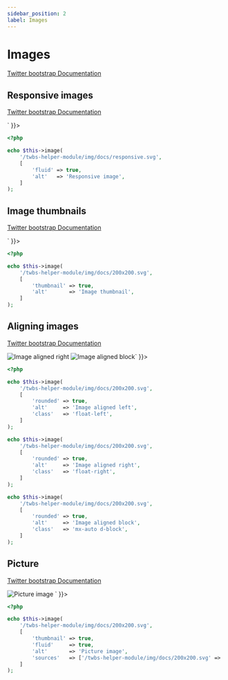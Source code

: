 ```yaml
---
sidebar_position: 2
label: Images
---
```



# Images

[Twitter bootstrap Documentation](https://getbootstrap.com/docs/4.5/content/images/)



## Responsive images

[Twitter bootstrap Documentation](https://getbootstrap.com/docs/4.5/content/images/#responsive-images)

<Tabs>
<TabItem value="result" label="Result" default>
  <HtmlCode bootstrapVersion="4.5">
      <div dangerouslySetInnerHTML={{ __html: `<img alt="Responsive image" class="img-fluid" src="/twbs-helper-module/img/docs/responsive.svg"/>` }}></div>
  </HtmlCode>
</TabItem>
<TabItem value="source" label="Source">

```php
<?php

echo $this->image(
    '/twbs-helper-module/img/docs/responsive.svg',
    [
        'fluid' => true,
        'alt'   => 'Responsive image',
    ]
);

```

</TabItem>
</Tabs>

## Image thumbnails

[Twitter bootstrap Documentation](https://getbootstrap.com/docs/4.5/content/images/#image-thumbnails)

<Tabs>
<TabItem value="result" label="Result" default>
  <HtmlCode bootstrapVersion="4.5">
      <div dangerouslySetInnerHTML={{ __html: `<img alt="Image thumbnail" class="img-thumbnail" src="/twbs-helper-module/img/docs/200x200.svg"/>` }}></div>
  </HtmlCode>
</TabItem>
<TabItem value="source" label="Source">

```php
<?php

echo $this->image(
    '/twbs-helper-module/img/docs/200x200.svg',
    [
        'thumbnail' => true,
        'alt'       => 'Image thumbnail',
    ]
);

```

</TabItem>
</Tabs>

## Aligning images

[Twitter bootstrap Documentation](https://getbootstrap.com/docs/4.5/content/images/#aligning-images)

<Tabs>
<TabItem value="result" label="Result" default>
  <HtmlCode bootstrapVersion="4.5">
      <div dangerouslySetInnerHTML={{ __html: `<img alt="Image aligned left" class="float-left rounded" src="/twbs-helper-module/img/docs/200x200.svg"/>
<img alt="Image aligned right" class="float-right rounded" src="/twbs-helper-module/img/docs/200x200.svg"/>
<img alt="Image aligned block" class="d-block mx-auto rounded" src="/twbs-helper-module/img/docs/200x200.svg"/>` }}></div>
  </HtmlCode>
</TabItem>
<TabItem value="source" label="Source">

```php
<?php

echo $this->image(
    '/twbs-helper-module/img/docs/200x200.svg',
    [
        'rounded' => true,
        'alt'     => 'Image aligned left',
        'class'   => 'float-left',
    ]
);

echo $this->image(
    '/twbs-helper-module/img/docs/200x200.svg',
    [
        'rounded' => true,
        'alt'     => 'Image aligned right',
        'class'   => 'float-right',
    ]
);

echo $this->image(
    '/twbs-helper-module/img/docs/200x200.svg',
    [
        'rounded' => true,
        'alt'     => 'Image aligned block',
        'class'   => 'mx-auto d-block',
    ]
);

```

</TabItem>
</Tabs>

## Picture

[Twitter bootstrap Documentation](https://getbootstrap.com/docs/4.5/content/images/#picture)

<Tabs>
<TabItem value="result" label="Result" default>
  <HtmlCode bootstrapVersion="4.5">
      <div dangerouslySetInnerHTML={{ __html: `<picture>
    <source srcset="/twbs-helper-module/img/docs/200x200.svg" type="image/svg+xml"/>
    <img alt="Picture image" class="img-fluid img-thumbnail" src="/twbs-helper-module/img/docs/200x200.svg"/>
</picture>` }}></div>
  </HtmlCode>
</TabItem>
<TabItem value="source" label="Source">

```php
<?php

echo $this->image(
    '/twbs-helper-module/img/docs/200x200.svg',
    [
        'thumbnail' => true,
        'fluid'     => true,
        'alt'       => 'Picture image',
        'sources'   => ['/twbs-helper-module/img/docs/200x200.svg' => 'image/svg+xml'],
    ]
);

```

</TabItem>
</Tabs>
